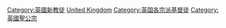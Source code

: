 [[Category:英國新教徒|Category:英國新教徒]]
[[Category:各國聖公宗教徒|United Kingdom]]
[[Category:英国各宗派基督徒|Category:英国各宗派基督徒]]
[[Category:英國聖公宗|Category:英國聖公宗]]